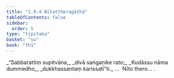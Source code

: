 ```yaml
---
title: "1.9.4 Nītattheragāthā"
tableOfContents: false
sidebar:
  order: 5
type: "tipitaka"
basket: "su"
book: "th1"
---
```



<DynamicBreadcrumb />

<Division number="84" book="th1" bookNo="19" page="20">

<Paragraph number="189" type="verses" book="th1">
_“Sabbarattiṃ supitvāna,_  
_divā saṅgaṇike rato;_  
_Kudāssu nāma dummedho,_  
_dukkhassantaṃ karissatī”ti._  


</Paragraph>
</Division>

<Paragraph number="190" type="center" book="th1">
…  Nīto thero… .
</Paragraph>